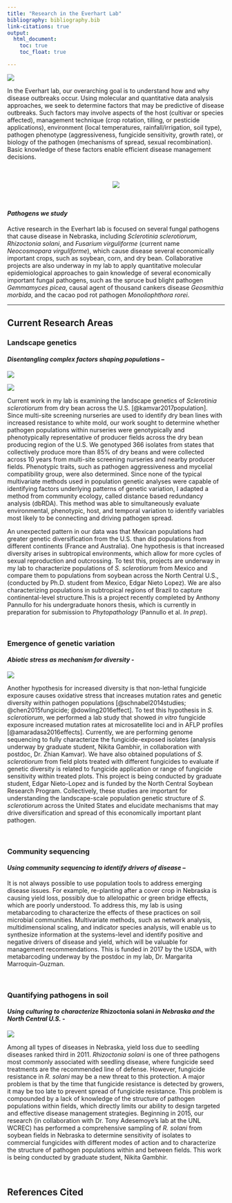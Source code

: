 ```yaml
---
title: "Research in the Everhart Lab"
bibliography: bibliography.bib
link-citations: true
output:
  html_document:
    toc: true
    toc_float: true

---
```


![](images/Ssclerotiorum.jpg){.custom_circle2 .shadow}

In the Everhart lab, our overarching goal is to understand how and why disease outbreaks occur.  Using molecular and quantitative data analysis approaches, we seek to determine factors that may be predictive of disease outbreaks.  Such factors may involve aspects of the host (cultivar or species affected), management technique (crop rotation, tilling, or pesticide applications), environment (local temperatures, rainfall/irrigation, soil type), pathogen phenotype (aggressiveness, fungicide sensitivity, growth rate), or biology of the pathogen (mechanisms of spread, sexual recombination). Basic knowledge of these factors enable efficient disease management decisions.

<br>
<br>
<center>
![](images/ResearchTopics.png){.custom_span}
</center>
<br>

#### *Pathogens we study*
Active research in the Everhart lab is focused on several fungal pathogens that cause disease in Nebraska, including *Sclerotinia sclerotiorum*, *Rhizoctonia solani*, and *Fusarium virguliforme* (current name *Neocosmopara virguliforme*), which cause disease several economically important crops, such as soybean, corn, and dry bean.  Collaborative projects are also underway in my lab to apply quantitative molecular epidemiological approaches to gain knowledge of several economically important fungal pathogens, such as the spruce bud blight pathogen *Gemmamyces picea*, causal agent of thousand cankers disease *Geosmithia morbida*, and the cacao pod rot pathogen *Monoliophthora rorei*.  

----

## Current Research Areas

### Landscape genetics
#### *Disentangling complex factors shaping populations – *

[![](images/Fig1Kamvar-etal2017.jpg.png){.custom_image .shadow .grow}](https://peerj.com/articles/4152/)

[![](images/Fig4Kamvar-etal2017.png){.custom_image .shadow .grow}](https://peerj.com/articles/4152/)

Current work in my lab is examining the landscape genetics of *Sclerotinia sclerotiorum* from dry bean across the U.S. [@kamvar2017population]. Since multi-site screening nurseries are used to identify dry bean lines with increased resistance to white mold, our work sought to determine whether pathogen populations within nurseries were genotypically and phenotypically representative of producer fields across the dry bean producing region of the U.S. We genotyped 366 isolates from states that collectively produce more than 85% of dry beans and were collected across 10 years from multi-site screening nurseries and nearby producer fields. Phenotypic traits, such as pathogen aggressiveness and mycelial compatibility group, were also determined. Since none of the typical multivariate methods used in population genetic analyses were capable of identifying factors underlying patterns of genetic variation, I adapted a method from community ecology, called distance based redundancy analysis (dbRDA). This method was able to simultaneously evaluate environmental, phenotypic, host, and temporal variation to identify variables most likely to be connecting and driving pathogen spread. 

An unexpected pattern in our data was that Mexican populations had greater genetic diversification from the U.S. than did populations from different continents (France and Australia). One hypothesis is that increased diversity arises in subtropical environments, which allow for more cycles of sexual reproduction and outcrossing. To test this, projects are underway in my lab to characterize populations of *S. sclerotiorum* from Mexico and compare them to populations from soybean across the North Central U.S., (conducted by Ph.D. student from Mexico, Edgar Nieto Lopez). We are also characterizing populations in subtropical regions of Brazil to capture continental-level structure.This is a project recently completed by Anthony Pannullo for his undergraduate honors thesis, which is currently in preparation for submission to *Phytopathology* (Pannullo et al. *In prep*). 

<br>

### Emergence of genetic variation
#### *Abiotic stress as mechanism for diversity - *

[![](images/Sub-lethalDoseSpiralGradient.png){.custom_image .shadow .grow}](http://journals.plos.org/plosone/article?id=10.1371/journal.pone.0168079)

Another hypothesis for increased diversity is that non-lethal fungicide exposure causes oxidative stress that increases mutation rates and genetic diversity within pathogen populations [@schnabel2014studies; @chen2015fungicide; @dowling2016effect]. To test this hypothesis in *S. sclerotiorum*, we performed a lab study that showed *in vitro* fungicide exposure increased mutation rates at microsatellite loci and in AFLP profiles [@amaradasa2016effects]. Currently, we are performing genome sequencing to fully characterize the fungicide-exposed isolates (analysis underway by graduate student, Nikita Gambhir, in collaboration with postdoc, Dr. Zhian Kamvar). We have also obtained populations of *S. sclerotiorum* from field plots treated with different fungicides to evaluate if genetic diversity is related to fungicide application or range of fungicide sensitivity within treated plots. This project is being conducted by graduate student, Edgar Nieto-Lopez and is funded by the North Central Soybean Research Program. Collectively, these studies are important for understanding the landscape-scale population genetic structure   of *S. sclerotiorum* across the United States and elucidate mechanisms that may drive diversification and spread of this economically important plant pathogen. 

<br>

### Community sequencing
#### *Using community sequencing to identify drivers of disease – *
It is not always possible to use population tools to address emerging disease issues. For example, re-planting after a cover crop in Nebraska is causing yield loss, possibly due to allelopathic or green bridge effects, which are poorly understood. To address this, my lab is using metabarcoding to characterize the effects of these practices on soil microbial communities. Multivariate methods, such as network analysis, multidimensional scaling, and indicator species analysis, will enable us to synthesize information at the systems-level and identify positive and negative drivers of disease and yield, which will be valuable for management recommendations. This is funded in 2017 by the USDA, with metabarcoding underway by the postdoc in my lab, Dr. Margarita Marroquin-Guzman. 

<br>

### Quantifying pathogens in soil
#### *Using culturing to characterize* Rhizoctonia solani *in Nebraska and the North Central U.S. - *

![](images/SoybeanSeedlingNikita_2017.jpg){.custom_image .shadow .grow}

Among all types of diseases in Nebraska, yield loss due to seedling diseases ranked third in 2011. *Rhizoctonia solani* is one of three pathogens most commonly associated with seedling disease, where fungicide seed treatments are the recommended line of defense. However, fungicide resistance in *R. solani* may be a new threat to this protection. A major problem is that by the time that fungicide resistance is detected by growers, it may be too late to prevent spread of fungicide resistance. This problem is compounded by a lack of knowledge of the structure of pathogen populations within fields, which directly limits our ability to design targeted and effective disease management strategies.  Beginning in 2015, our research (in collaboration with Dr. Tony Adesemoye's lab at the UNL WCREC) has performed a comprehensive sampling of *R. solani* from soybean fields in Nebraska to determine sensitivity of isolates to commercial fungicides with different modes of action and to characterize the structure of pathogen populations within and between fields. This work is being conducted by graduate student, Nikita Gambhir.

<br>

## References Cited